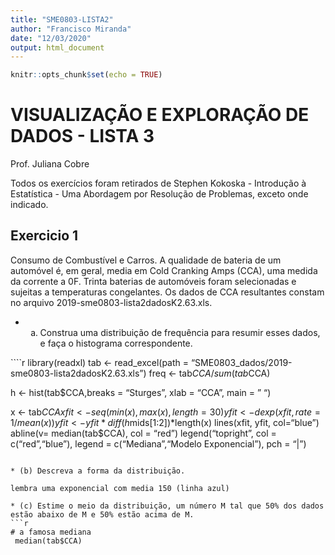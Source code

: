 ```yaml
---
title: "SME0803-LISTA2"
author: "Francisco Miranda"
date: "12/03/2020"
output: html_document
---
```


```r
knitr::opts_chunk$set(echo = TRUE)
```
# VISUALIZAÇÃO E EXPLORAÇÃO DE DADOS - LISTA 3

Prof. Juliana Cobre

Todos os exercícios foram retirados de Stephen Kokoska - Introdução à Estatística - Uma Abordagem por Resolução de Problemas, exceto onde indicado.


## Exercicio 1

Consumo de Combustível e Carros. A qualidade de bateria de um automóvel é, em geral, media em Cold Cranking Amps (CCA), uma medida da corrente a 0F. Trinta baterias de automóveis foram selecionadas e sujeitas a temperaturas congelantes. Os dados de CCA resultantes constam no arquivo 2019-sme0803-lista2dadosK2.63.xls.

* (a) Construa uma distribuição de frequência para resumir esses dados, e faça o histograma correspondente.

````r
library(readxl)
tab <- read_excel(path = "SME0803_dados/2019-sme0803-lista2dadosK2.63.xls")
freq <- tab$CCA/sum(tab$CCA)

h <- hist(tab$CCA,breaks = "Sturges", xlab = "CCA", main = " ")

x <- tab$CCA
xfit<-seq(min(x),max(x),length=30)
yfit<-dexp(xfit,rate = 1/mean(x))
yfit <- yfit*diff(h$mids[1:2])*length(x)
lines(xfit, yfit, col="blue")
abline(v= median(tab$CCA), col = "red")
legend("topright", col = c("red","blue"),
       legend = c("Mediana","Modelo Exponencial"),
       pch = "|")
```

* (b) Descreva a forma da distribuição.

lembra uma exponencial com media 150 (linha azul)

* (c) Estime o meio da distribuição, um número M tal que 50% dos dados estão abaixo de M e 50% estão acima de M.
```r
# a famosa mediana
 median(tab$CCA)
```

